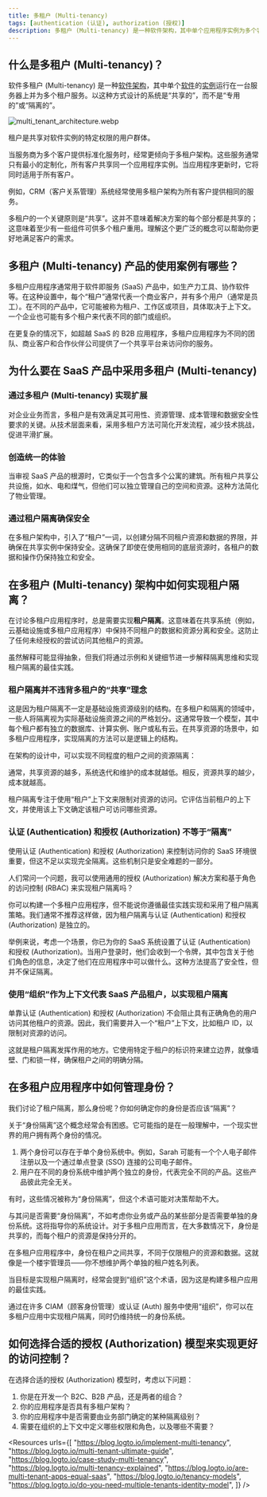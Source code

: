 ```yaml
---
title: 多租户 (Multi-tenancy)
tags: [authentication (认证), authorization (授权)]
description: 多租户 (Multi-tenancy) 是一种软件架构，其中单个应用程序实例为多个客户（租户）提供服务，保持其数据隔离和安全。通过在云计算和 SaaS 中优化资源和简化维护，这是常见的做法。
---
```


## 什么是多租户 (Multi-tenancy)？

软件多租户 (Multi-tenancy) 是一种[软件架构](https://en.wikipedia.org/wiki/Software_architecture)，其中单个[软件](https://en.wikipedia.org/wiki/Computer_software)的[实例](https://en.wikipedia.org/wiki/Instance_(computer_science))运行在一台服务器上并为多个租户服务。以这种方式设计的系统是“共享的”，而不是“专用的”或“隔离的”。

![multi_tenant_architecture.webp](https://uploads.strapi.logto.io/multi_tenant_architecture_600f47afe8.webp)

租户是共享对软件实例的特定权限的用户群体。

当服务商为多个客户提供标准化服务时，经常更倾向于多租户架构。这些服务通常只有最小的定制化，所有客户共享同一个应用程序实例。当应用程序更新时，它将同时适用于所有客户。

例如，CRM（客户关系管理）系统经常使用多租户架构为所有客户提供相同的服务。

多租户的一个关键原则是“共享”。这并不意味着解决方案的每个部分都是共享的；这意味着至少有一些组件可供多个租户重用。理解这个更广泛的概念可以帮助你更好地满足客户的需求。

## 多租户 (Multi-tenancy) 产品的使用案例有哪些？

多租户应用程序通常用于软件即服务 (SaaS) 产品中，如生产力工具、协作软件等。在这种设置中，每个“租户”通常代表一个商业客户，并有多个用户（通常是员工）。在不同的产品中，它可能被称为租户、工作区或项目，具体取决于上下文。一个企业也可能有多个租户来代表不同的部门或组织。

在更复杂的情况下，如超越 SaaS 的 B2B 应用程序，多租户应用程序为不同的团队、商业客户和合作伙伴公司提供了一个共享平台来访问你的服务。

## 为什么要在 SaaS 产品中采用多租户 (Multi-tenancy)

### 通过多租户 (Multi-tenancy) 实现扩展

对企业业务而言，多租户是有效满足其可用性、资源管理、成本管理和数据安全性要求的关键。从技术层面来看，采用多租户方法可简化开发流程，减少技术挑战，促进平滑扩展。

### 创造统一的体验

当审视 SaaS 产品的根源时，它类似于一个包含多个公寓的建筑。所有租户共享公共设施，如水、电和煤气，但他们可以独立管理自己的空间和资源。这种方法简化了物业管理。

### 通过租户隔离确保安全

在多租户架构中，引入了“租户”一词，以创建分隔不同租户资源和数据的界限，并确保在共享实例中保持安全。这确保了即使在使用相同的底层资源时，各租户的数据和操作仍保持独立和安全。

## 在多租户 (Multi-tenancy) 架构中如何实现租户隔离？

在讨论多租户应用程序时，总是需要实现**租户隔离**。这意味着在共享系统（例如，云基础设施或多租户应用程序）中保持不同租户的数据和资源分离和安全。这防止了任何未经授权的尝试访问其他租户的资源。

虽然解释可能显得抽象，但我们将通过示例和关键细节进一步解释隔离思维和实现租户隔离的最佳实践。

### 租户隔离并不违背多租户的“共享”理念

这是因为租户隔离不一定是基础设施资源级别的结构。在多租户和隔离的领域中，一些人将隔离视为实际基础设施资源之间的严格划分。这通常导致一个模型，其中每个租户都有独立的数据库、计算实例、账户或私有云。在共享资源的场景中，如多租户应用程序，实现隔离的方法可以是逻辑上的结构。

在架构的设计中，可以实现不同程度的租户之间的资源隔离：

通常，共享资源的越多，系统迭代和维护的成本就越低。相反，资源共享的越少，成本就越高。

租户隔离专注于使用“租户”上下文来限制对资源的访问。它评估当前租户的上下文，并使用该上下文确定该租户可访问哪些资源。

### 认证 (Authentication) 和授权 (Authorization) 不等于“隔离”

使用认证 (Authentication) 和授权 (Authorization) 来控制访问你的 SaaS 环境很重要，但这不足以实现完全隔离。这些机制只是安全难题的一部分。

人们常问一个问题，我可以使用通用的授权 (Authorization) 解决方案和基于角色的访问控制 (RBAC) 来实现租户隔离吗？

你可以构建一个多租户应用程序，但不能说你遵循最佳实践实现和采用了租户隔离策略。我们通常不推荐这样做，因为租户隔离与认证 (Authentication) 和授权 (Authorization) 是独立的。

举例来说，考虑一个场景，你已为你的 SaaS 系统设置了认证 (Authentication) 和授权 (Authorization)。当用户登录时，他们会收到一个令牌，其中包含关于他们角色的信息，决定了他们在应用程序中可以做什么。这种方法提高了安全性，但并不保证隔离。

### 使用“组织”作为上下文代表 SaaS 产品租户，以实现租户隔离

单靠认证 (Authentication) 和授权 (Authorization) 不会阻止具有正确角色的用户访问其他租户的资源。因此，我们需要并入一个“租户”上下文，比如租户 ID，以限制对资源的访问。

这就是租户隔离发挥作用的地方。它使用特定于租户的标识符来建立边界，就像墙壁、门和锁一样，确保租户之间的明确分隔。

## 在多租户应用程序中如何管理身份？

我们讨论了租户隔离，那么身份呢？你如何确定你的身份是否应该“隔离”？

关于“身份隔离”这个概念经常会有困惑。它可能指的是在一般理解中，一个现实世界的用户拥有两个身份的情况。

1. 两个身份可以存在于单个身份系统中。例如，Sarah 可能有一个个人电子邮件注册以及一个通过单点登录 (SSO) 连接的公司电子邮件。
2. 用户在不同的身份系统中维护两个独立的身份，代表完全不同的产品。这些产品彼此完全无关。

有时，这些情况被称为“身份隔离”，但这个术语可能对决策帮助不大。

与其问是否需要“身份隔离”，不如考虑你业务或产品的某些部分是否需要单独的身份系统。这将指导你的系统设计。对于多租户应用而言，在大多数情况下，身份是共享的，而每个租户的资源是保持分开的。

在多租户应用程序中，身份在租户之间共享，不同于仅限租户的资源和数据。这就像是一个楼宇管理员——你不想维护两个单独的租户姓名列表。

当目标是实现租户隔离时，经常会提到“组织”这个术语，因为这是构建多租户应用的最佳实践。

通过在许多 CIAM（顾客身份管理）或认证 (Auth) 服务中使用“组织”，你可以在多租户应用中实现租户隔离，同时仍维持统一的身份系统。

## 如何选择合适的授权 (Authorization) 模型来实现更好的访问控制？

在选择合适的授权 (Authorization) 模型时，考虑以下问题：

1. 你是在开发一个 B2C、B2B 产品，还是两者的组合？
2. 你的应用程序是否具有多租户架构？
3. 你的应用程序中是否需要由业务部门确定的某种隔离级别？
4. 需要在组织的上下文中定义哪些权限和角色，以及哪些不需要？

<Resources
  urls={[
    "https://blog.logto.io/implement-multi-tenancy",
    "https://blog.logto.io/multi-tenant-ultimate-guide",
    "https://blog.logto.io/case-study-multi-tenancy",
    "https://blog.logto.io/multi-tenancy-explained",
    "https://blog.logto.io/are-multi-tenant-apps-equal-saas",
    "https://blog.logto.io/tenancy-models",
    "https://blog.logto.io/do-you-need-multiple-tenants-identity-model",
  ]}
/>